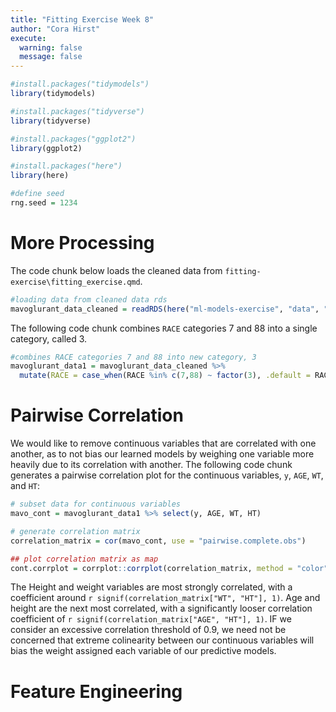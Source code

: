 ```yaml
---
title: "Fitting Exercise Week 8"
author: "Cora Hirst"
execute: 
  warning: false
  message: false
---
```


```r
#install.packages("tidymodels")
library(tidymodels)

#install.packages("tidyverse")
library(tidyverse)

#install.packages("ggplot2")
library(ggplot2)

#install.packages("here")
library(here)

#define seed
rng.seed = 1234
```

# More Processing

The code chunk below loads the cleaned data from `fitting-exercise\fitting_exercise.qmd`.

```r
#loading data from cleaned data rds
mavoglurant_data_cleaned = readRDS(here("ml-models-exercise", "data", "mavoglurant_data_cleaned.rds"))

```


The following code chunk combines `RACE` categories $7$ and $88$ into a single category, called $3$. 

```r
#combines RACE categories 7 and 88 into new category, 3
mavoglurant_data1 = mavoglurant_data_cleaned %>%
  mutate(RACE = case_when(RACE %in% c(7,88) ~ factor(3), .default = RACE)) # %in% is essentialy == 7 | == 88

```

# Pairwise Correlation
 
We would like to remove continuous variables that are correlated with one another, as to not bias our learned models by weighing one variable more heavily due to its correlation with another. 
The following code chunk generates a pairwise correlation plot for the continuous variables, `y`, `AGE`, `WT`, and `HT`:

```r
# subset data for continuous variables 
mavo_cont = mavoglurant_data1 %>% select(y, AGE, WT, HT)

# generate correlation matrix
correlation_matrix = cor(mavo_cont, use = "pairwise.complete.obs")

## plot correlation matrix as map 
cont.corrplot = corrplot::corrplot(correlation_matrix, method = "color", type = "upper")

```

The Height and weight variables are most strongly correlated, with a coefficient around `r signif(correlation_matrix["WT", "HT"], 1)`. Age and height are the next most correlated, with a significantly looser correlation coefficient of `r signif(correlation_matrix["AGE", "HT"], 1)`. IF we consider an excessive correlation threshold of 0.9, we need not be concerned that extreme colinearity between our continuous variables will bias the weight assigned each variable of our predictive models. 

# Feature Engineering

